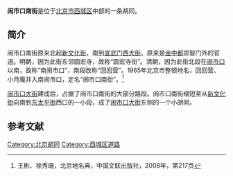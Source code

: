 {{Coord|39.90233|116.35756|type:landmark_region:CN-11_source:GoogleMaps|display=title}}
'''闹市口南街'''是位于[[北京市|北京市]][[西城区|西城区]]中部的一条胡同。

==简介==
闹市口南街原来北起[[新文化街|新文化街]]，南到[[宣武门西大街|宣武门西大街]]。原来是[[金中都|金中都]]崇智门外的官道。明朝，因为此街东邻圆宏寺，故称“圆宏寺街”。清朝，因为此街北段在[[闹市口|闹市口]]以南，故称“南闹市口”，南段改称“回回营”。1965年北京市整顿地名，回回营、小月庵并入南闹市口，定名“闹市口南街”。<ref name=bjdmd>王彬、徐秀珊，北京地名典，中国文联出版社，2008年，第217页</ref>

[[闹市口大街|闹市口大街]]建成后，占据了闹市口南街的大部分路段。闹市口南街缩短至从[[新文化街|新文化街]]向南到[[东太平街_(北京)|东太平街]]西口的一小段，成了[[闹市口大街|闹市口大街]]东侧的一个小胡同。

==参考文献==
{{reflist}}

[[Category:北京胡同|Category:北京胡同]]
[[Category:西城区道路|Category:西城区道路]]